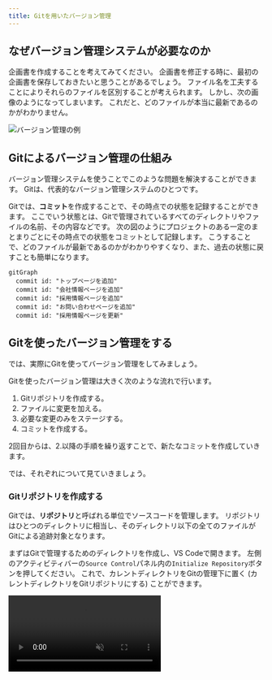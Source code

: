 ```yaml
---
title: Gitを用いたバージョン管理
---
```



## なぜバージョン管理システムが必要なのか

企画書を作成することを考えてみてください。
企画書を修正する時に、最初の企画書を保存しておきたいと思うことがあるでしょう。
ファイル名を工夫することによりそれらのファイルを区別することが考えられます。
しかし、次の画像のようになってしまいます。
これだと、どのファイルが本当に最新であるのかがわかりません。

![バージョン管理の例](./versioning-example.png)

## Gitによるバージョン管理の仕組み

バージョン管理システムを使うことでこのような問題を解決することができます。
Gitは、代表的なバージョン管理システムのひとつです。

Gitでは、**コミット**を作成することで、その時点での状態を記録することができます。
ここでいう状態とは、Gitで管理されているすべてのディレクトリやファイルの名前、その内容などです。
次の図のようにプロジェクトのある一定のまとまりごとにその時点での状態をコミットとして記録します。
こうすることで、どのファイルが最新であるのかがわかりやすくなり、また、過去の状態に戻すことも簡単になります。

```mermaid
gitGraph
  commit id: "トップページを追加"
  commit id: "会社情報ページを追加"
  commit id: "採用情報ページを追加"
  commit id: "お問い合わせページを追加"
  commit id: "採用情報ページを更新"
```

## Gitを使ったバージョン管理をする

では、実際にGitを使ってバージョン管理をしてみましょう。

Gitを使ったバージョン管理は大きく次のような流れで行います。

1. Gitリポジトリを作成する。
1. ファイルに変更を加える。
1. 必要な変更のみをステージする。
1. コミットを作成する。

2回目からは、2.以降の手順を繰り返すことで、新たなコミットを作成していきます。

では、それぞれについて見ていきましょう。

### Gitリポジトリを作成する

Gitでは、**リポジトリ**と呼ばれる単位でソースコードを管理します。
リポジトリはひとつのディレクトリに相当し、そのディレクトリ以下の全てのファイルがGitによる追跡対象となります。

まずはGitで管理するためのディレクトリを作成し、VS Codeで開きます。
左側のアクティビティバーの`Source Control`パネル内の`Initialize Repository`ボタンを押してください。
これで、カレントディレクトリをGitの管理下に置く (カレントディレクトリをGitリポジトリにする) ことができます。

<video src={gitInitVideo} controls muted />

:::info[`git init`コマンド]

Gitの操作は、コマンドラインからも行うことができます。
次のコマンドを実行することで、カレントディレクトリをGitの管理下に置くこともできます。

```shell
git init
```

![コマンドラインでのリポジトリ作成](./git-init-with-cli.png)

:::

:::tip[`.git`ディレクトリ]

Gitの管理下に置かれたディレクトリには`.git`という名前のディレクトリが生成されます。
このディレクトリには過去のコミットの履歴など、Gitが内部的に使用するファイルが格納されます。
誤ったディレクトリで`git init`コマンドを実行してしまった場合、このディレクトリを削除しましょう。
なお、ピリオドから始まるディレクトリやファイルは`ls`コマンドに`-a`というオプションをつけないと表示できないので注意が必要です。
また、VS Code上でも`.git`ディレクトリはデフォルトでは表示されません。

```shell
$ ls
$ ls -a
.  ..  .git
$ ls .git
branches  config  description  HEAD  hooks  info  objects  refs
```

:::

### 変更をステージする

コミットを作るためには、まず変更を**ステージ**する必要があります。
ステージすることで、Gitに対して該当ファイルをコミットする意思があることを伝えることができます。
`Source Control`パネル内に表示されているファイルを押すとそのファイルにどのような変更が加えられたかを確認できます。
ステージするには、コミットしたいファイルの横の`+`ボタンを押します。
ファイルが`Changes`から`Staged Changes`に移ったら成功です。

<video src={stageChangesVideo} muted controls />

:::info[`git add`コマンド]

`git add`コマンドを使うことで、コマンドラインから、変更をステージすることもできます。

```shell
git add ステージするファイルへのパス
```

`git add`コマンドを使う前後で、現在のリポジトリの状態を確認することができる`git status`コマンドを使うことで、ステージされたファイルとステージされていないファイルを確認することができます。

<video src={stageChangesWithCliVideo} muted controls />

:::

### 最初のコミットを作成する

それでは、最初のコミットを作成してみましょう。

ステージされた変更からコミットを作成するには、**コミットメッセージ**を入力して`Commit`ボタンを押します。
コミットメッセージには、そのコミットで行われた変更を説明する適切なメッセージを入力してください。

変更がコミットとして記録されました。

<video src={commitChangesVideo} muted controls />

:::info[`git commit`コマンド]

`git commit`コマンドを使うことで、コマンドラインから、コミットを作成することもできます。

```shell
git commit -m "コミットメッセージ"
```

![コマンドラインでのコミット](./commit-changes-with-cli.png)

:::

:::tip[`.gitignore`]

`.gitignore`ファイルで指定されたファイルはGitの管理下に置かれません。
`package.json`と`package-lock.json`の情報から全く同じものをダウンロードできてバージョン管理するメリットのない`node_modules`や、機密情報や環境ごとに異なる情報を含む`.env`といったファイルが指定されます。

:::

### 変更履歴を表示する

先ほど作成したファイルを変更し、もう一つコミットを作ってみましょう。

<video src={secondCommitVideo} muted controls />

これにより、2つ目のコミットが作成されました。
それぞれのコミットでどのような変更がなされたのかを確認するために、先ほどインストールした`Git Graph`拡張機能を使ってコミット履歴を確認しましょう。<kbd>command</kbd> + <kbd>shift</kbd> + <kbd>P</kbd> (macOS) / <kbd>Ctrl</kbd> + <kbd>Shift</kbd> + <kbd>P</kbd> (Windows) キーを押してコマンドパレットを開き、`Git Graph: View Git Graph (git log)`を選択します。
それぞれのコミットでどのような変更がなされたのかを確認することができます。

<video src={showGitHistoryVideo} muted controls />

:::info[`git log`コマンド]

`git log`コマンドを使うことで、コマンドラインから、コミット履歴を確認することもできます。

![コマンドラインでのコミット履歴の表示](./show-git-history-with-cli.png)

:::

:::info[`git diff`コマンド]

`git diff`コマンドを使うことで、コマンドラインから、コミット同士の差分を確認することもできます。

コミットには一意のIDが割り当てられており、このIDを`git diff`コマンドに与えることで、コミット同士を比較することができます。

下の動画の最後で実行されている`git diff @ @~`は、最新のコミットとそのひとつ前のコミットを比較するためのコマンドです。
`@`が最新のコミットを、`~`が「そのひとつ前」を表します。

<video src={showGitDiffWithCliVideo} muted controls />

:::

## 演習問題

大学の学部一覧ページを作成することで、Gitの基本的な操作を学びましょう。
まずは、法学部、医学部、工学部、文学部、理学部、農学部、経済学部を含めた学部一覧を作成しましょう。
次に、教養学部、教育学部、薬学部を一覧に追加しましょう。

![学部一覧](./faculties.png)

### 手順1

Gitリポジトリを作成しましょう。

<Answer>

<video src={step1Video} muted controls />

</Answer>

### 手順2

`index.html`を作成し、学部一覧ページを作成しましょう。

<Answer>

```html
<!doctype html>
<html lang="ja">
  <head>
    <meta charset="utf-8" />
    <title>学部一覧</title>
  </head>
  <body>
    <h1>学部一覧</h1>
    <ul>
      <li>法学部</li>
      <li>医学部</li>
      <li>工学部</li>
      <li>文学部</li>
      <li>理学部</li>
      <li>農学部</li>
      <li>経済学部</li>
    </ul>
  </body>
</html>
```

</Answer>

### 手順3

差分を確認して、`index.html`をステージしましょう。

<Answer>

<video src={step3Video} muted controls />

</Answer>

### 手順4

コミットを作成しましょう。

<Answer>

<video src={step4Video} muted controls />

</Answer>

### 手順5

`index.html`を編集し、教養学部、教育学部、薬学部を追加しましょう。

<Answer>

```html
<!doctype html>
<html lang="ja">
  <head>
    <meta charset="utf-8" />
    <title>学部一覧</title>
  </head>
  <body>
    <h1>学部一覧</h1>
    <ul>
      <li>法学部</li>
      <li>医学部</li>
      <li>工学部</li>
      <li>文学部</li>
      <li>理学部</li>
      <li>農学部</li>
      <li>経済学部</li>
      <li>教養学部</li>
      <li>教育学部</li>
      <li>薬学部</li>
    </ul>
  </body>
</html>
```

</Answer>

### 手順6

差分を確認して、`index.html`をステージし、コミットを作成しましょう。

<Answer>

<video src={step6Video} muted controls />

</Answer>

### 手順7

コミットの履歴を確認して、変更が正しく記録されていることを確認しましょう。

<Answer>

<video src={step7Video} muted controls />

</Answer>

